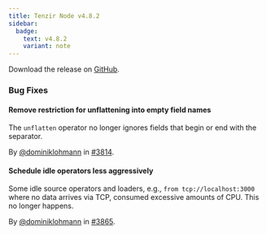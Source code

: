 ```yaml
---
title: Tenzir Node v4.8.2
sidebar:
  badge:
    text: v4.8.2
    variant: note
---
```


Download the release on [GitHub](https://github.com/tenzir/tenzir/releases/tag/v4.8.2).

### Bug Fixes

#### Remove restriction for unflattening into empty field names

The `unflatten` operator no longer ignores fields that begin or end with the
separator.

By [@dominiklohmann](https://github.com/dominiklohmann) in [#3814](https://github.com/tenzir/tenzir/pull/3814).

#### Schedule idle operators less aggressively

Some idle source operators and loaders, e.g., `from tcp://localhost:3000` where
no data arrives via TCP, consumed excessive amounts of CPU. This no longer
happens.

By [@dominiklohmann](https://github.com/dominiklohmann) in [#3865](https://github.com/tenzir/tenzir/pull/3865).
